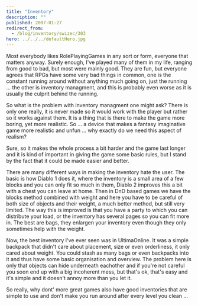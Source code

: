 ```yaml
---
title: "Inventory"
description: ""
published: 2007-01-27
redirect_from:
  - /blog/inventory/swizec/303
hero: ../../../defaultHero.jpg
---
```


Most everybody likes RolePlayingGames in any sort or form, everyone that matters anyway. Surely enough, I've played many of them in my life, ranging from good to bad, but most were mainly good. They are fun, but everyone agrees that RPGs have some very bad things in common, one is the constant running around without anything much going on, just the running ... the other is inventory managment, and this is probably even worse as it is usually the culprit behind the running.

So what is the problem with inventory managment one might ask? There is only one really, it is never made so it would work with the player but rather so it works against them. It is a thing that is there to make the game more boring, yet more realistic. So ... a device that makes a fantasy imaginative game more realistic and unfun ... why exactly do we need this aspect of realism?

Sure, so it makes the whole process a bit harder and the game last longer and it is kind of important in giving the game some basic rules, but I stand by the fact that it could be made easier and better.

There are many different ways in making the inventory hate the user. The basic is how Diablo 1 does it, where the inventory is a small area of a few blocks and you can only fit so much in them, Diablo 2 improves this a bit with a chest you can leave at home. Then in DnD based games we have the blocks method combined with weight and here you have to be careful of both size of objects and their weight, a much better method, but still very limited. The way this is improved is that you have a party to which you can distribute your load, or the inventory has several pages so you can fit more in. The best are bags, they enlargen your inventory even though they only sometimes help with the weight.

Now, the best inventory I've ever seen was in UltimaOnline. It was a simple backpack that didn't care about placement, size or even orderliness, it only cared about weight. You could stash as many bags or even backpacks into it and thus have some basic organisation and overview. The problem here is only that objects can hide underneath eachother and if you're not careful you soon end up with a big incoherent mess, but that's ok, that's easy and it's simple and it doesn't annoy more than you let it.

So really, why dont' more great games also have good inventories that are simple to use and don't make you run around after every level you clean ...
